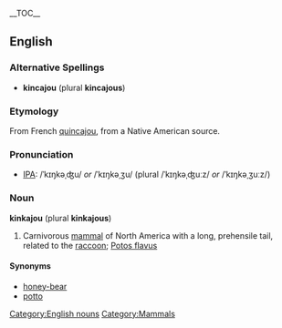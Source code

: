 {{wikipedia}}
__TOC__
==English==
===Alternative Spellings===
* '''kincajou''' (plural '''kincajous''')

===Etymology===
From French [[quincajou]], from a Native American source. <!-- Merriam-Webster's has a likely source, but I can't find any uncopyrighted versions of this information -->

===Pronunciation===
* [[Wiktionary:Pronunciation key|IPA]]: /ˈkɪŋkəˌʤu/ ''or'' /ˈkɪŋkəˌʒu/ (plural /ˈkɪŋkəˌʤuːz/ ''or'' /ˈkɪŋkəˌʒuːz/)

===Noun===
[[Category:English nouns]]
'''kinkajou''' (plural '''kinkajous''')
# Carnivorous [[mammal]] of North America with a long, prehensile tail, related to the [[raccoon]]; [[Potos flavus]]

====Synonyms====
* [[honey-bear]]
* [[potto]]

[[Category:Mammals]]
